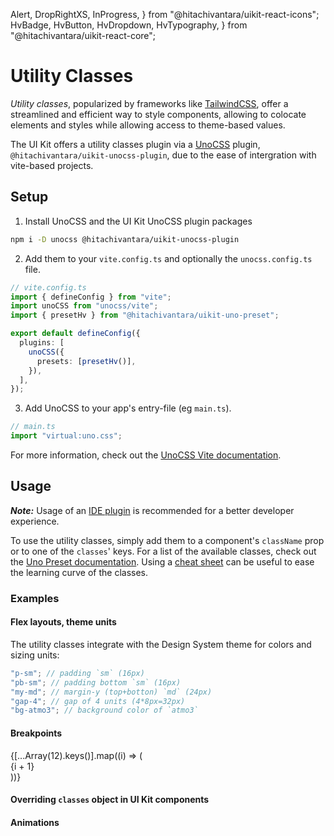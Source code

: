   Alert,
  DropRightXS,
  InProgress,
} from "@hitachivantara/uikit-react-icons";
  HvBadge,
  HvButton,
  HvDropdown,
  HvTypography,
} from "@hitachivantara/uikit-react-core";

<Meta title="Guides/Styling/Utility Classes" />

# Utility Classes

_Utility classes_, popularized by frameworks like [TailwindCSS](https://tailwindcss.com/), offer a streamlined and efficient way to style components, allowing to colocate elements and styles while allowing access to theme-based values.

The UI Kit offers a utility classes plugin via a [UnoCSS](https://unocss.dev) plugin, `@hitachivantara/uikit-unocss-plugin`, due to the ease of intergration with vite-based projects.

## Setup

1. Install UnoCSS and the UI Kit UnoCSS plugin packages

```sh
npm i -D unocss @hitachivantara/uikit-unocss-plugin
```

2. Add them to your `vite.config.ts` and optionally the `unocss.config.ts` file.

```ts
// vite.config.ts
import { defineConfig } from "vite";
import unoCSS from "unocss/vite";
import { presetHv } from "@hitachivantara/uikit-uno-preset";

export default defineConfig({
  plugins: [
    unoCSS({
      presets: [presetHv()],
    }),
  ],
});
```

3. Add UnoCSS to your app's entry-file (eg `main.ts`).

```ts
// main.ts
import "virtual:uno.css";
```

For more information, check out the [UnoCSS Vite documentation](https://unocss.dev/integrations/vite).

## Usage

_**Note:**_ Usage of an [IDE plugin](https://unocss.dev/integrations/vscode) is recommended for a better developer experience.

To use the utility classes, simply add them to a component's `className` prop or to one of the `classes`' keys.
For a list of the available classes, check out the [Uno Preset documentation](https://unocss.dev/presets/uno#rules).
Using a [cheat sheet](https://tailwindcomponents.com/cheatsheet) can be useful to ease the learning curve of the classes.

### Examples

#### Flex layouts, theme units

The utility classes integrate with the Design System theme for colors and sizing units:

```js
"p-sm"; // padding `sm` (16px)
"pb-sm"; // padding bottom `sm` (16px)
"my-md"; // margin-y (top+botton) `md` (24px)
"gap-4"; // gap of 4 units (4*8px=32px)
"bg-atmo3"; // background color of `atmo3`
```

<Canvas>
  <Story name="Layout and theme">
    <section className="flex flex-row w-500px justify-center gap-sm p-sm">
      <div className="w-10 h-10 rounded bg-positive" />
      <div className="w-11 h-11 rounded bg-warning" />
      <div className="w-12 h-12 rounded bg-negative" />
      <div className="w-12 h-12 rounded bg-primary_20" />
    </section>
  </Story>
</Canvas>

#### Breakpoints

<Canvas>
  <Story name="Breakpoints">
    <section className="grid gap-xs grid-cols-4 md:grid-cols-6 lg:grid-cols-12">
      {[...Array(12).keys()].map((i) => (
        <div key={i} className="h-10 bg-atmo3 flex items-center justify-center">
          <HvTypography variant="title3">{i + 1}</HvTypography>
        </div>
      ))}
    </section>
  </Story>
</Canvas>

#### Overriding `classes` object in UI Kit components

<Canvas>
  <Story name="Overriding classes">
    <HvDropdown
      label="Label"
      values={[{ label: "Val1" }, { label: "Val2" }]}
      classes={{
        root: "w-200px",
        label: "color-primary",
        placeholder: "color-primary",
      }}
    />
  </Story>
</Canvas>

#### Animations

<Canvas>
  <Story name="Animations">
    <div className="flex gap-xs">
      <HvButton icon>
        <DropRightXS className="transition-transform hover:rotate-90" />
      </HvButton>
      <HvButton icon>
        <Alert className="hover:animate-swing" />
      </HvButton>
      <InProgress className="animate-spin" />
    </div>
  </Story>
</Canvas>
